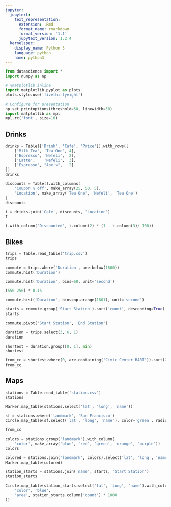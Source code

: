 ```yaml
---
jupyter:
  jupytext:
    text_representation:
      extension: .Rmd
      format_name: rmarkdown
      format_version: '1.1'
      jupytext_version: 1.2.4
  kernelspec:
    display_name: Python 3
    language: python
    name: python3
---
```


```python
from datascience import *
import numpy as np

# %matplotlib inline
import matplotlib.pyplot as plots
plots.style.use('fivethirtyeight')

# Configure for presentation
np.set_printoptions(threshold=50, linewidth=50)
import matplotlib as mpl
mpl.rc('font', size=16)
```

## Drinks

```python
drinks = Table(['Drink', 'Cafe', 'Price']).with_rows([
    ['Milk Tea', 'Tea One', 4],
    ['Espresso', 'Nefeli',  2],
    ['Latte',    'Nefeli',  3],
    ['Espresso', "Abe's",   2]
])
drinks
```

```python
discounts = Table().with_columns(
    'Coupon % off', make_array(25, 50, 5),
    'Location', make_array('Tea One', 'Nefeli', 'Tea One')
)
discounts
```

```python
t = drinks.join('Cafe', discounts, 'Location')
t
```

```python
t.with_column('Discounted', t.column(2) * (1 - t.column(3)/ 100))
```

## Bikes

```python
trips = Table.read_table('trip.csv')
trips
```

```python
commute = trips.where('Duration', are.below(1800))
commute.hist('Duration')
```

```python
commute.hist('Duration', bins=60, unit='second')
```

```python
(550-250) * 0.15
```

```python
commute.hist('Duration', bins=np.arange(1801), unit='second')
```

```python
starts = commute.group('Start Station').sort('count', descending=True)
starts
```

```python
commute.pivot('Start Station', 'End Station')
```

```python
duration = trips.select(3, 6, 1)
duration
```

```python
shortest = duration.group([0, 1], min)
shortest
```

```python
from_cc = shortest.where(0, are.containing('Civic Center BART')).sort(2)
from_cc
```

## Maps

```python
stations = Table.read_table('station.csv')
stations
```

```python
Marker.map_table(stations.select('lat', 'long', 'name'))
```

```python
sf = stations.where('landmark', 'San Francisco')
Circle.map_table(sf.select('lat', 'long', 'name'), color='green', radius=150)
```

```python
from_cc
```

```python
colors = stations.group('landmark').with_column(
    'color', make_array('blue', 'red', 'green', 'orange', 'purple'))
colors
```

```python
colored = stations.join('landmark', colors).select('lat', 'long', 'name', 'color')
Marker.map_table(colored)
```

```python
station_starts = stations.join('name', starts, 'Start Station')
station_starts
```

```python
Circle.map_table(station_starts.select('lat', 'long', 'name').with_columns(
    'color', 'blue',
    'area', station_starts.column('count') * 1000
))
```
